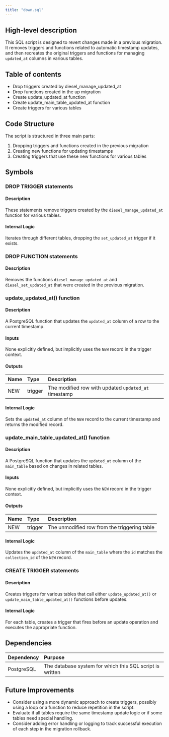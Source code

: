```yaml
---
title: "down.sql"
---
```


## High-level description
This SQL script is designed to revert changes made in a previous migration. It removes triggers and functions related to automatic timestamp updates, and then recreates the original triggers and functions for managing `updated_at` columns in various tables.

## Table of contents
- Drop triggers created by diesel_manage_updated_at
- Drop functions created in the up migration
- Create update_updated_at function
- Create update_main_table_updated_at function
- Create triggers for various tables

## Code Structure
The script is structured in three main parts:
1. Dropping triggers and functions created in the previous migration
2. Creating new functions for updating timestamps
3. Creating triggers that use these new functions for various tables

## Symbols

### DROP TRIGGER statements
#### Description
These statements remove triggers created by the `diesel_manage_updated_at` function for various tables.

#### Internal Logic
Iterates through different tables, dropping the `set_updated_at` trigger if it exists.

### DROP FUNCTION statements
#### Description
Removes the functions `diesel_manage_updated_at` and `diesel_set_updated_at` that were created in the previous migration.

### update_updated_at() function
#### Description
A PostgreSQL function that updates the `updated_at` column of a row to the current timestamp.

#### Inputs
None explicitly defined, but implicitly uses the `NEW` record in the trigger context.

#### Outputs
| Name | Type | Description |
|:-----|:-----|:------------|
| NEW | trigger | The modified row with updated `updated_at` timestamp |

#### Internal Logic
Sets the `updated_at` column of the `NEW` record to the current timestamp and returns the modified record.

### update_main_table_updated_at() function
#### Description
A PostgreSQL function that updates the `updated_at` column of the `main_table` based on changes in related tables.

#### Inputs
None explicitly defined, but implicitly uses the `NEW` record in the trigger context.

#### Outputs
| Name | Type | Description |
|:-----|:-----|:------------|
| NEW | trigger | The unmodified row from the triggering table |

#### Internal Logic
Updates the `updated_at` column of the `main_table` where the `id` matches the `collection_id` of the `NEW` record.

### CREATE TRIGGER statements
#### Description
Creates triggers for various tables that call either `update_updated_at()` or `update_main_table_updated_at()` functions before updates.

#### Internal Logic
For each table, creates a trigger that fires before an update operation and executes the appropriate function.

## Dependencies
| Dependency | Purpose |
|:-----------|:--------|
| PostgreSQL | The database system for which this SQL script is written |

## Future Improvements
- Consider using a more dynamic approach to create triggers, possibly using a loop or a function to reduce repetition in the script.
- Evaluate if all tables require the same timestamp update logic or if some tables need special handling.
- Consider adding error handling or logging to track successful execution of each step in the migration rollback.